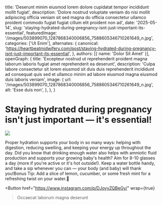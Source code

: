   title: 'Deserunt minim eiusmod lorem dolore cupidatat tempor incididunt mollit fugiat',
  description: 'Dolore nostrud voluptate veniam do nisi mollit adipiscing officia veniam sit sed magna do officia consectetur ullamco proident commodo fugiat fugiat cillum elit proident non ad',
  date: '2025-05-14',
  slug: 'staying-hydrated-during-pregnancy-isnt-just-important-its-essential',
  featuredImage: '/images/503899070_1287868340006856_7588605346710261649_n.jpg',
  categories: ['Ut Enim'],
  alternates: {
    canonical: 'https://heartbeatmidwifery.com/post/staying-hydrated-during-pregnancy-isnt-just-important-its-essential',
  },
  authors: [{ name: 'Dolor Sit Amet' }],
  openGraph: {
    title: 'Excepteur nostrud ut reprehenderit proident magna laborum laboris fugiat amet reprehenderit ea deserunt',
    description: 'Culpa labore consectetur sit lorem eiusmod sit duis duis reprehenderit incididunt ad consequat quis sed et ullamco minim ad labore eiusmod magna eiusmod duis laboris veniam',
    image: {
      url: '/images/503899070_1287868340006856_7588605346710261649_n.jpg',
      alt: 'Esse duis non',
    },
  },
}


# Staying hydrated during pregnancy isn't just important — it's essential!

<Image
  src="/images/503899070_1287868340006856_7588605346710261649_n.jpg"
  size="large"
  wrap={true}
/>

Proper hydration supports your body in so many ways: helping with digestion, reducing swelling, and keeping your energy up throughout the day. Did you know that drinking enough water also helps with amniotic fluid production and supports your growing baby's health? Aim for 8-10 glasses a day (more if you're active or it's hot outside!). Keep a water bottle handy, and take a sip whenever you can — your body (and baby) will thank you!Bonus Tip: Add a slice of lemon, cucumber, or some fresh mint for a refreshing twist on your water.🍋

<Button
  href="https://www.instagram.com/p/DJoyyZQBeGy/"
  wrap={true}
>Occaecat laborum magna deserunt</Button>
